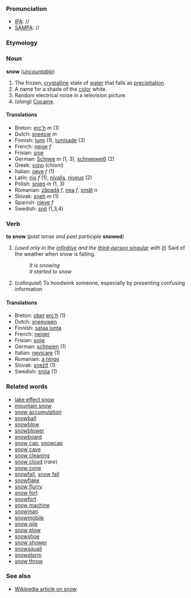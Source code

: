 ===Pronunciation===
*[[IPA]]: //
*[[SAMPA]]: //

===Etymology===

=== Noun ===
'''snow''' (''[[uncountable]]'')

#The frozen, [[crystalline]] state of [[water]] that falls as [[precipitation]].
#A name for a shade of the [[color]] white.
#Random electrical noise in a television picture.
#(''slang'') [[Cocaine]].

====Translations====
*Breton: [[erc'h]] ''m'' (1)
*Dutch: [[sneeuw]] ''m''
*Finnish: [[lumi]] (1), [[lumisade]] (3)
*French: [[neige]] ''f''
*Frisian: [[snie]]
*German: [[Schnee]] ''m'' (1, 3), [[schneeweiß]] (2)
*Greek: [[χιόνι]] (chioni)
*Italian: [[neve]] ''f'' (1)
*Latin: [[nix]] ''f'' (1), [[nivalis]], [[niveus]] (2)
*Polish: [[śnieg]] ''m'' (1, 3)
*Romanian: [[zăpadă]] ''f'', [[nea]] ''f'', [[omăt]] ''n''
*Slovak: [[sneh]] ''m'' (1)
*Spanish: [[nieve]] ''f''
*Swedish: [[snö]] (1,3,4)

=== Verb ===
'''to snow''' (''past tense and past participle'' '''snowed''')

#(''used only in the [[infinitive]] and the [[third-person singular]] with [[it]]'')  Said of the weather when snow is falling.
#:''It is snowing''
#:''It started to snow''
#(''colloquial'') To hoodwink someone, especially by presenting confusing information

====Translations====
*Breton: [[ober]] [[erc'h]] (1)
*Dutch: [[sneeuwen]]
*Finnish: [[sataa lunta]]
*French: [[neiger]]
*Frisian: [[snije]]
*German: [[schneien]] (1)
*Italian: [[nevicare]] (1)
*Romanian: [[a ninge]]
*Slovak: [[snežiť]] (1)
*Swedish: [[snöa]] (1)

===Related words===
*[[lake effect snow]]
*[[mountain snow]]
*[[snow accumulation]]
*[[snowball]]
*[[snowblow]]
*[[snowblower]]
*[[snowboard]]
*[[snow cap]], [[snowcap]]
*[[snow cave]]
*[[snow cleaning]]
*[[snow cloud]] (''rare'')
*[[snow cone]]
*[[snowfall]], [[snow fall]]
*[[snowflake]]
*[[snow flurry]]
*[[snow fort]]
*[[snowfort]]
*[[snow machine]]
*[[snowman]]
*[[snowmobile]]
*[[snow pile]]
*[[snow plow]]
*[[snowshoe]]
*[[snow shower]]
*[[snowsquall]]
*[[snowstorm]]
*[[snow throw]]

===See also===
*[[en:Snow|Wikipedia article on snow]]